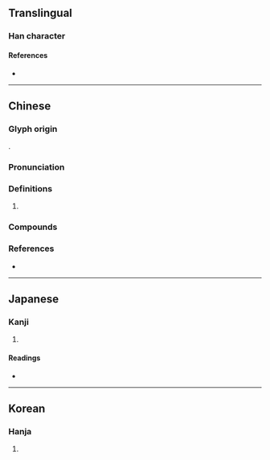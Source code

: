 {{character info}}
==Translingual==

===Han character===
{{Han char|rn=85|rad=水|as=08|sn=11|four=30161|canj=EYTR|ids=⿰氵咅}}

====References====
* {{Han ref|kx=0627.320|dkj=17575|dj=1029.170|hdz=31659.070|uh=6DAA|ud=28074|bh=B265|bd=45669}}

----

==Chinese==
{{zh-forms}}

===Glyph origin===
{{Han etym}}
{{Han compound|水|alt1=氵|咅|ls=psc|c1=s|c2=p}}.

===Pronunciation===
{{zh-pron
|m=Fú
|c=fau4
|mc=y
|oc=y
|ma=
|cat=pn
}}

===Definitions===
{{zh-hanzi}}

# {{zh-div|江}} {{place|zh|t={{w|Fu River (Sichuan)|Fu River}}|river|province/Sichuan|and|city/Chongqing|country/China}}

===Compounds===
{{zh-der|涪陵|涪江}}

===References===
* {{R:yue:Hanzi}}

----

==Japanese==

===Kanji===
{{ja-kanji|grade=|rs=水08}}

# {{rfdef|ja|sort=水08}}

====Readings====
* {{ja-readings|on=[[ふう]] (hū), [[ぶ]] (bu), [[ほう]] (hō)|kun=}}

----

==Korean==

===Hanja===
{{ko-hanja|hangeul=부|eumhun=|rv=bu|mr=pu|y=pu}}

# {{rfdef|ko|sort=水08}}